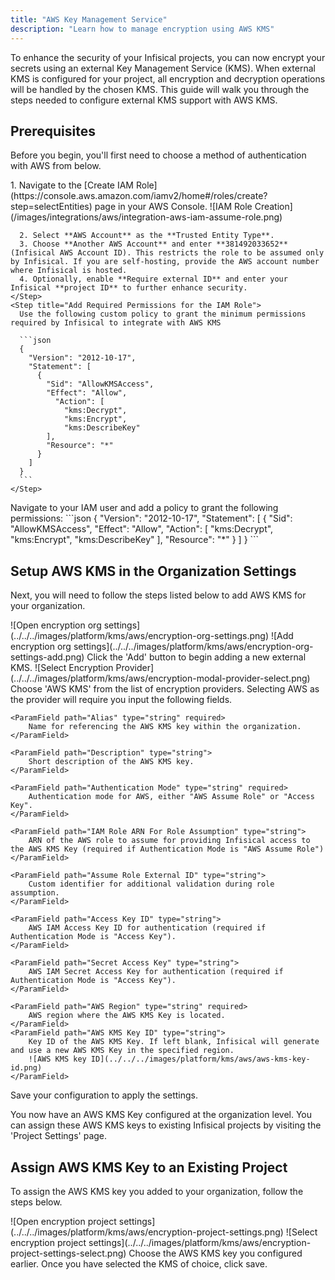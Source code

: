 ```yaml
---
title: "AWS Key Management Service"
description: "Learn how to manage encryption using AWS KMS"
---
```


To enhance the security of your Infisical projects, you can now encrypt your secrets using an external Key Management Service (KMS).
When external KMS is configured for your project, all encryption and decryption operations will be handled by the chosen KMS.
This guide will walk you through the steps needed to configure external KMS support with AWS KMS.

## Prerequisites

Before you begin, you'll first need to choose a method of authentication with AWS from below.

<Tabs>
  <Tab title="Method 1: Assume Role (Recommended)">
  <Steps>
    <Step title="Create the Managing User IAM Role">
      1. Navigate to the [Create IAM Role](https://console.aws.amazon.com/iamv2/home#/roles/create?step=selectEntities) page in your AWS Console.
        ![IAM Role Creation](/images/integrations/aws/integration-aws-iam-assume-role.png)

      2. Select **AWS Account** as the **Trusted Entity Type**.
      3. Choose **Another AWS Account** and enter **381492033652** (Infisical AWS Account ID). This restricts the role to be assumed only by Infisical. If you are self-hosting, provide the AWS account number where Infisical is hosted.
      4. Optionally, enable **Require external ID** and enter your Infisical **project ID** to further enhance security.
    </Step>
    <Step title="Add Required Permissions for the IAM Role">
      Use the following custom policy to grant the minimum permissions required by Infisical to integrate with AWS KMS

      ```json
      {
        "Version": "2012-10-17",
        "Statement": [
          {
            "Sid": "AllowKMSAccess",
            "Effect": "Allow",
              "Action": [
                "kms:Decrypt",
                "kms:Encrypt",
                "kms:DescribeKey"
            ],
            "Resource": "*"
          }
        ]
      }
      ```
    </Step>

  </Steps>
  </Tab>
  <Tab title="Method 2: Access Key">
      Navigate to your IAM user and add a policy to grant the following permissions:
      ```json
      {
        "Version": "2012-10-17",
        "Statement": [
          {
            "Sid": "AllowKMSAccess",
            "Effect": "Allow",
              "Action": [
                "kms:Decrypt",
                "kms:Encrypt",
                "kms:DescribeKey"
            ],
            "Resource": "*"
          }
        ]
      }
      ```
  </Tab>
</Tabs>

## Setup AWS KMS in the Organization Settings

Next, you will need to follow the steps listed below to add AWS KMS for your organization.

<Steps>
  <Step title="Navigate to the organization settings and select the 'Encryption' tab.">
	![Open encryption org settings](../../../images/platform/kms/aws/encryption-org-settings.png)
  </Step>
  <Step title="Click on the 'Add' button">
	![Add encryption org settings](../../../images/platform/kms/aws/encryption-org-settings-add.png)
    Click the 'Add' button to begin adding a new external KMS.
  </Step>
  <Step title="Select 'AWS KMS'">
	![Select Encryption Provider](../../../images/platform/kms/aws/encryption-modal-provider-select.png)
     Choose 'AWS KMS' from the list of encryption providers.
  </Step>
  <Step title="Provide the inputs for AWS KMS">
    Selecting AWS as the provider will require you input the following fields. 

	<ParamField path="Alias" type="string" required>
		Name for referencing the AWS KMS key within the organization.
	</ParamField>

    <ParamField path="Description" type="string">
        Short description of the AWS KMS key.
    </ParamField>

    <ParamField path="Authentication Mode" type="string" required>
    	Authentication mode for AWS, either "AWS Assume Role" or "Access Key".
    </ParamField>

    <ParamField path="IAM Role ARN For Role Assumption" type="string">
        ARN of the AWS role to assume for providing Infisical access to the AWS KMS Key (required if Authentication Mode is "AWS Assume Role")
    </ParamField>

    <ParamField path="Assume Role External ID" type="string">
    	Custom identifier for additional validation during role assumption.
    </ParamField>

    <ParamField path="Access Key ID" type="string">
    	AWS IAM Access Key ID for authentication (required if Authentication Mode is "Access Key").
    </ParamField>

    <ParamField path="Secret Access Key" type="string">
        AWS IAM Secret Access Key for authentication (required if Authentication Mode is "Access Key").
    </ParamField>

    <ParamField path="AWS Region" type="string" required>
    	AWS region where the AWS KMS Key is located.
    </ParamField>
    <ParamField path="AWS KMS Key ID" type="string">
    	Key ID of the AWS KMS Key. If left blank, Infisical will generate and use a new AWS KMS Key in the specified region.
        ![AWS KMS key ID](../../../images/platform/kms/aws/aws-kms-key-id.png)
    </ParamField>

  </Step>
  <Step title="Click Save">
    Save your configuration to apply the settings.
  </Step>
</Steps>

You now have an AWS KMS Key configured at the organization level. You can assign these AWS KMS keys to existing Infisical projects by visiting the 'Project Settings' page.

## Assign AWS KMS Key to an Existing Project

To assign the AWS KMS key you added to your organization, follow the steps below.

<Steps>
  <Step title="Open Project Settings and select to the Encryption Tab">
    ![Open encryption project
    settings](../../../images/platform/kms/aws/encryption-project-settings.png)
  </Step>
  <Step title="Under the Key Management section, select your newly added AWS KMS key from the dropdown">
    ![Select encryption project
    settings](../../../images/platform/kms/aws/encryption-project-settings-select.png)
    Choose the AWS KMS key you configured earlier.
  </Step>
  <Step title="Click Save">
    Once you have selected the KMS of choice, click save.
  </Step>
</Steps>

